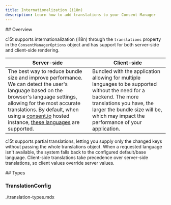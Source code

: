 ```yaml
---
title: Internationalization (i18n)
description: Learn how to add translations to your Consent Manager
---
```


<section id="overview">
  ## Overview

  c15t supports internationalization (i18n) through the `translations` property in the `ConsentManagerOptions` object and has support for both server-side and client-side rendering.

  | Server-side | Client-side |
  | --- | --- |
  | The best way to reduce bundle size and improve performance. We can detect the user's language based on the browser's language settings, allowing for the most accurate translations. By default, when using a [consent.io](https://consent.io) hosted instance, [these languages](https://github.com/c15t/c15t/tree/main/packages/translations/src/translations) are supported. | Bundled with the application allowing for multiple languages to be supported without the need for a backend. The more translations you have, the larger the bundle size will be, which may impact the performance of your application. |

  c15t supports partial translations, letting you supply only the changed keys without passing the whole translations object. When a requested language isn't available, the system falls back to the configured default/base language. Client-side translations take precedence over server-side translations, so client values override server values.
</section>

<section id="types">
  ## Types

  ### TranslationConfig

  <AutoTypeTable path="./packages/translations/src/index.ts" name="TranslationConfig" />

  <import>./translation-types.mdx</import>
</section>
